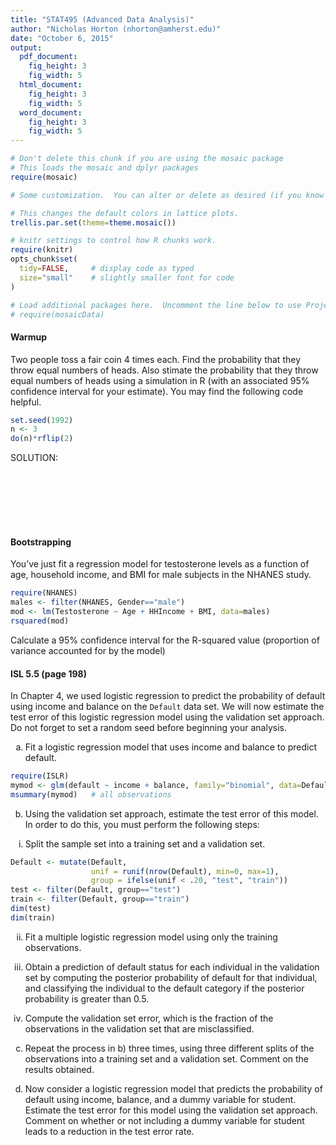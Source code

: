 ```yaml
---
title: "STAT495 (Advanced Data Analysis)"
author: "Nicholas Horton (nhorton@amherst.edu)"
date: "October 6, 2015"
output:
  pdf_document:
    fig_height: 3
    fig_width: 5
  html_document:
    fig_height: 3
    fig_width: 5
  word_document:
    fig_height: 3
    fig_width: 5
---
```



```r
# Don't delete this chunk if you are using the mosaic package
# This loads the mosaic and dplyr packages
require(mosaic)
```

```r
# Some customization.  You can alter or delete as desired (if you know what you are doing).

# This changes the default colors in lattice plots.
trellis.par.set(theme=theme.mosaic())  

# knitr settings to control how R chunks work.
require(knitr)
opts_chunk$set(
  tidy=FALSE,     # display code as typed
  size="small"    # slightly smaller font for code
)
```

```r
# Load additional packages here.  Uncomment the line below to use Project MOSAIC data sets.
# require(mosaicData)   
```

#### Warmup

Two people toss a fair coin 4 times each.  Find the probability that they throw equal numbers of heads.  Also stimate the probability that they throw equal numbers of heads using a simulation in R (with an associated 95% confidence interval for your estimate).  You may find the following code helpful.


```r
set.seed(1992)
n <- 3
do(n)*rflip(2)
```

SOLUTION:

```







```



#### Bootstrapping

You've just fit a regression model for testosterone levels as a function of age, household income, and BMI for male subjects in the NHANES study.

```r
require(NHANES)
males <- filter(NHANES, Gender=="male")
mod <- lm(Testosterone ~ Age + HHIncome + BMI, data=males)
rsquared(mod)
```

Calculate a 95% confidence interval for the R-squared value (proportion of variance accounted for by the model)


#### ISL 5.5 (page 198)

In Chapter 4, we used logistic regression to predict the probability of default using income and balance on the `Default` data set. We will now estimate the test error of this logistic regression model using the validation set approach. Do not forget to set a random seed before beginning your analysis.

a) Fit a logistic regression model that uses income and balance to predict default.

```r
require(ISLR)
mymod <- glm(default ~ income + balance, family="binomial", data=Default)
msummary(mymod)   # all observations
```


b) Using the validation set approach, estimate the test error of this model. In order to do this, you must perform the following steps:

i. Split the sample set into a training set and a validation set.

```r
Default <- mutate(Default, 
                  unif = runif(nrow(Default), min=0, max=1),
                  group = ifelse(unif < .20, "test", "train"))
test <- filter(Default, group=="test")
train <- filter(Default, group=="train")
dim(test)
dim(train)
```

ii. Fit a multiple logistic regression model using only the training observations.

iii. Obtain a prediction of default status for each individual in the validation set by computing the posterior probability of default for that individual, and classifying the individual to the default category if the posterior probability is greater than 0.5.

iv. Compute the validation set error, which is the fraction of the observations in the validation set that are misclassified.

c) Repeat the process in b) three times, using three different splits of the observations into a training set and a validation set. Comment on the results obtained.

d) Now consider a logistic regression model that predicts the probability of default using income, balance, and a dummy variable for student. Estimate the test error for this model using the validation set approach. Comment on whether or not including a dummy variable for student leads to a reduction in the test error rate.

